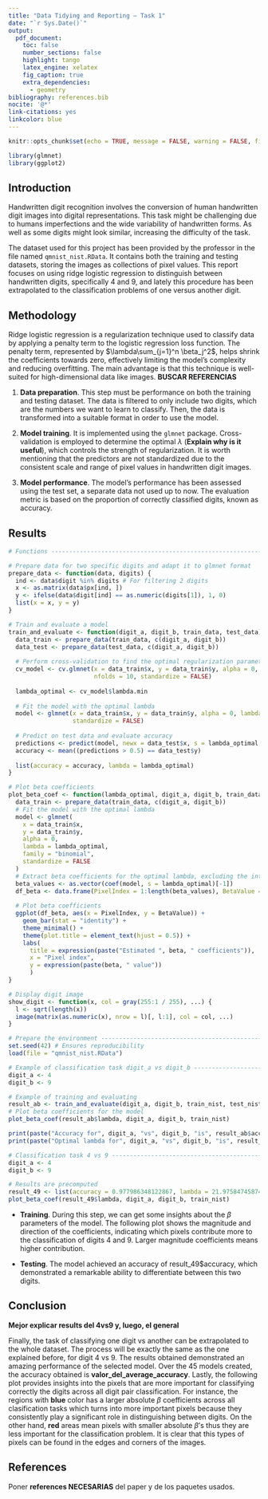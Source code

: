 ```yaml
---
title: "Data Tidying and Reporting – Task 1"
date: "`r Sys.Date()`"
output:
  pdf_document:
    toc: false
    number_sections: false
    highlight: tango
    latex_engine: xelatex
    fig_caption: true
    extra_dependencies:
      - geometry
bibliography: references.bib
nocite: '@*'
link-citations: yes
linkcolor: blue
---
```


```r
knitr::opts_chunk$set(echo = TRUE, message = FALSE, warning = FALSE, fig.bg = 'transparent')
```

```r
library(glmnet)
library(ggplot2)
```


## Introduction

Handwritten digit recognition involves the conversion of human handwritten digit images into digital representations. This task might be challenging due to humans imperfections and the wide variability of handwritten forms. As well as some digits might look similar, increasing the difficulty of the task.

The dataset used for this project has been provided by the professor in the file named `qmnist_nist.RData`. It contains both the training and testing datasets, storing the images as collections of pixel values. This report focuses on using ridge logistic regression to distinguish between handwritten digits, specifically $4$ and $9$, and lately this procedure has been extrapolated to the classification problems of one versus another digit.

## Methodology

Ridge logistic regression is a regularization technique used to classify data by applying a penalty term to the logistic regression loss function. The penalty term, represented by $\lambda\sum_{j=1}^n \beta_j^2$, helps shrink the coefficients towards zero, effectively limiting the model's complexity and reducing overfitting. The main advantage is that this technique is well-suited for high-dimensional data like images.
**BUSCAR REFERENCIAS**

1.  **Data preparation**. This step must be performance on both the training and testing dataset. The data is filtered to only include two digits, which are the numbers we want to learn to classify. Then, the data is transformed into a suitable format in order to use the model.

2.  **Model training**. It is implemented using the `glmnet` package.
Cross-validation is employed to determine the optimal $\lambda$ (**Explain why is it useful**), which controls the strength of regularization. It is worth mentioning that the predictors are not standardized due to the consistent scale and range of pixel values in handwritten digit images.

3.  **Model performance**. The model's performance has been assessed using the test set, a separate data not used up to now. The evaluation metric is based on the proportion of correctly classified digits, known as accuracy.

## Results

```r
# Functions --------------------------------------------------------------------

# Prepare data for two specific digits and adapt it to glmnet format
prepare_data <- function(data, digits) {
  ind <- data$digit %in% digits # For filtering 2 digits
  x <- as.matrix(data$px[ind, ])
  y <- ifelse(data$digit[ind] == as.numeric(digits[1]), 1, 0)
  list(x = x, y = y)
}

# Train and evaluate a model
train_and_evaluate <- function(digit_a, digit_b, train_data, test_data) {
  data_train <- prepare_data(train_data, c(digit_a, digit_b))
  data_test <- prepare_data(test_data, c(digit_a, digit_b))
  
  # Perform cross-validation to find the optimal regularization parameter (lambda)
  cv_model <- cv.glmnet(x = data_train$x, y = data_train$y, alpha = 0, family = "binomial",
                        nfolds = 10, standardize = FALSE)
  
  lambda_optimal <- cv_model$lambda.min
  
  # Fit the model with the optimal lambda
  model <- glmnet(x = data_train$x, y = data_train$y, alpha = 0, lambda = lambda_optimal, family = "binomial",
                  standardize = FALSE)
  
  # Predict on test data and evaluate accuracy
  predictions <- predict(model, newx = data_test$x, s = lambda_optimal, type = "response")
  accuracy <- mean((predictions > 0.5) == data_test$y)
  
  list(accuracy = accuracy, lambda = lambda_optimal)
}

# Plot beta coefficients
plot_beta_coef <- function(lambda_optimal, digit_a, digit_b, train_data) {
  data_train <- prepare_data(train_data, c(digit_a, digit_b))
  # Fit the model with the optimal lambda
  model <- glmnet(
    x = data_train$x,
    y = data_train$y, 
    alpha = 0, 
    lambda = lambda_optimal, 
    family = "binomial",
    standardize = FALSE
  )
  # Extract beta coefficients for the optimal lambda, excluding the intercept
  beta_values <- as.vector(coef(model, s = lambda_optimal)[-1])
  df_beta <- data.frame(PixelIndex = 1:length(beta_values), BetaValue = beta_values)
  
  # Plot beta coefficients
  ggplot(df_beta, aes(x = PixelIndex, y = BetaValue)) +
    geom_bar(stat = "identity") +
    theme_minimal() +
    theme(plot.title = element_text(hjust = 0.5)) +
    labs(
      title = expression(paste("Estimated ", beta, " coefficients")),
      x = "Pixel index", 
      y = expression(paste(beta, " value"))
      )
}

# Display digit image
show_digit <- function(x, col = gray(255:1 / 255), ...) {
  l <- sqrt(length(x))
  image(matrix(as.numeric(x), nrow = l)[, l:1], col = col, ...)
}
```


```r
# Prepare the environment ------------------------------------------------------
set.seed(42) # Ensures reproducibility
load(file = "qmnist_nist.RData")
```


```r
# Example of classification task digit_a vs digit_b ----------------------------
digit_a <- 4
digit_b <- 9

# Example of training and evaluating
result_ab <- train_and_evaluate(digit_a, digit_b, train_nist, test_nist)
# Plot beta coefficients for the model
plot_beta_coef(result_ab$lambda, digit_a, digit_b, train_nist)

print(paste("Accuracy for", digit_a, "vs", digit_b, "is", result_ab$accuracy))
print(paste("Optimal lambda for", digit_a, "vs", digit_b, "is", result_ab$lambda))
```


```r
# Classification task 4 vs 9 ---------------------------------------------------
digit_a <- 4
digit_b <- 9

# Results are precomputed
result_49 <- list(accuracy = 0.977986348122867, lambda = 21.9758474587424)
plot_beta_coef(result_49$lambda, digit_a, digit_b, train_nist)
```

-   **Training**. During this step, we can get some insights about the $\beta$ parameters of the model. The following plot shows the magnitude and direction of the coefficients, indicating which pixels contribute more to the classification of digits $4$ and $9$. Larger magnitude coefficients means higher contribution. 

-   **Testing**. The model achieved an accuracy of result_49$accuracy, which demonstrated a remarkable ability to differentiate between this two digits.

## Conclusion

**Mejor explicar results del 4vs9 y, luego, el general**

Finally, the task of classifying one digit vs another can be extrapolated to the whole dataset. The process will be exactly the same as the one explained before, for digit $4$ vs $9$.
The results obtained demonstrated an amazing performance of the selected model. Over the $45$ models created, the accuracy obtained is **valor_del_average_accuracy**.
Lastly, the following plot provides insights into the pixels that are more important for classifying correctly the digits across all digit pair classification. For instance, the regions with **blue** color has a larger absolute $\beta$ coefficients across all clasification tasks which turns into more important pixels because they consistently play a significant role in distinguishing between digits. On the other hand, **red** areas mean pixels with smaller absolute $\beta$'s thus they are less important for the classification problem. It is clear that this types of pixels can be found in the edges and corners of the images.

## References

Poner **references NECESARIAS** del paper y de los paquetes usados.

<div id="refs"></div>
